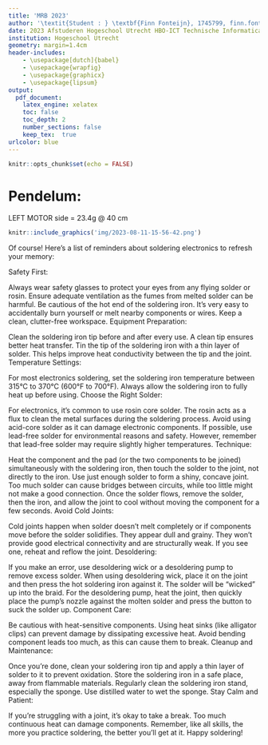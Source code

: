 ```yaml
---
title: 'MRB 2023'
author: '\textit{Student : } \textbf{Finn Fonteijn}, 1745799, finn.fonteijn@student.hu.nl'
date: 2023 Afstuderen Hogeschool Utrecht HBO-ICT Technische Informatica & Ingy B.V.
institution: Hogeschool Utrecht
geometry: margin=1.4cm
header-includes:
    - \usepackage[dutch]{babel}
    - \usepackage{wrapfig}
    - \usepackage{graphicx}
    - \usepackage{lipsum}
output:
  pdf_document:
    latex_engine: xelatex
    toc: false 
    toc_depth: 2
    number_sections: false 
    keep_tex:  true
urlcolor: blue
---
```



```r
knitr::opts_chunk$set(echo = FALSE)
```

# Pendelum:

LEFT MOTOR side = 23.4g @ 40 cm

```r
knitr::include_graphics('img/2023-08-11-15-56-42.png')
```






Of course! Here's a list of reminders about soldering electronics to refresh your memory:

Safety First:

Always wear safety glasses to protect your eyes from any flying solder or rosin.
Ensure adequate ventilation as the fumes from melted solder can be harmful.
Be cautious of the hot end of the soldering iron. It's very easy to accidentally burn yourself or melt nearby components or wires.
Keep a clean, clutter-free workspace.
Equipment Preparation:

Clean the soldering iron tip before and after every use. A clean tip ensures better heat transfer.
Tin the tip of the soldering iron with a thin layer of solder. This helps improve heat conductivity between the tip and the joint.
Temperature Settings:

For most electronics soldering, set the soldering iron temperature between 315°C to 370°C (600°F to 700°F).
Always allow the soldering iron to fully heat up before using.
Choose the Right Solder:

For electronics, it's common to use rosin core solder. The rosin acts as a flux to clean the metal surfaces during the soldering process.
Avoid using acid-core solder as it can damage electronic components.
If possible, use lead-free solder for environmental reasons and safety. However, remember that lead-free solder may require slightly higher temperatures.
Technique:

Heat the component and the pad (or the two components to be joined) simultaneously with the soldering iron, then touch the solder to the joint, not directly to the iron.
Use just enough solder to form a shiny, concave joint. Too much solder can cause bridges between circuits, while too little might not make a good connection.
Once the solder flows, remove the solder, then the iron, and allow the joint to cool without moving the component for a few seconds.
Avoid Cold Joints:

Cold joints happen when solder doesn't melt completely or if components move before the solder solidifies. They appear dull and grainy. They won't provide good electrical connectivity and are structurally weak. If you see one, reheat and reflow the joint.
Desoldering:

If you make an error, use desoldering wick or a desoldering pump to remove excess solder.
When using desoldering wick, place it on the joint and then press the hot soldering iron against it. The solder will be "wicked" up into the braid.
For the desoldering pump, heat the joint, then quickly place the pump's nozzle against the molten solder and press the button to suck the solder up.
Component Care:

Be cautious with heat-sensitive components. Using heat sinks (like alligator clips) can prevent damage by dissipating excessive heat.
Avoid bending component leads too much, as this can cause them to break.
Cleanup and Maintenance:

Once you're done, clean your soldering iron tip and apply a thin layer of solder to it to prevent oxidation.
Store the soldering iron in a safe place, away from flammable materials.
Regularly clean the soldering iron stand, especially the sponge. Use distilled water to wet the sponge.
Stay Calm and Patient:

If you're struggling with a joint, it's okay to take a break. Too much continuous heat can damage components.
Remember, like all skills, the more you practice soldering, the better you'll get at it. Happy soldering!
